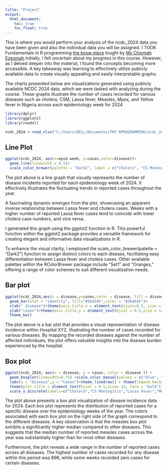 ---
title: "Project"
output: 
  html_document:
    toc: true
    toc_float: true
---

This is where you would perform your analysis of the ncdc_2024 data you have been given and also the individual data you will be assigned.
I TOOK 
Fundamentals in R programming [the know place](https://the knowplace.github.io) tought by [Ms Chiomah Ezeomah](https://chiomaezeomah.github.io).Initially, I felt uncertain about my progress in this course. However, as I delved deeper into the material, I found the concepts becoming more accessible. A key takeaway was learning to effectively utilize publicly available data to create visually appealing and easily interpretable graphs.

The charts presented below are visualizations generated using publicly available NCDC 2024 data, which we were tasked with analyzing during the course. These graphs illustrate the number of cases recorded for various diseases such as cholera, CSM, Lassa fever, Measles, Mpox, and Yellow fever in Nigeria across each epidemiology week for 2024 

```{r,include=FALSE}
library(dplyr)
library(ggplot2)
library(readxl)
```

```{r,include=FALSE}
ncdc_2024 <-read_xlsx("C:/Users/DELL/Documents/TKP RPROGRAMMING/ncdc_2024.xlsx")
```

## Line Plot
```{r,echo=FALSE}
ggplot(ncdc_2024, aes(x=epid.week, y=cases,color=disease))+
  geom_line(linewidth = 0.5)+
  scale_color_brewer(palette = "Dark2", label = c("Cholera", "CS Meningitis","Lassa Fever","Measles","Mpox","Yellow Fever"))+theme_bw()
```

The plot above is a line graph that visually represents the number of disease incidents reported for each epidemiology week of 2024. It effectively illustrates the fluctuating trends in reported cases throughout the year.

A fascinating dynamic emerges from the plot, showcasing an apparent inverse relationship between Lassa fever and cholera cases. Weeks with a higher number of reported Lassa fever cases tend to coincide with lower cholera case numbers, and vice versa.

I generated this graph using the ggplot2 function in R. This powerful function within the ggplot2 package provides a versatile framework for creating elegant and informative data visualizations in R.

To enhance the visual clarity, I employed the scale_color_brewer(palette = "Dark2") function to assign distinct colors to each disease, facilitating easy differentiation between Lassa fever and cholera cases. Other available palettes within the RColorBrewer package include "Set1" and "Oranges," offering a range of color schemes to suit different visualization needs.

## Bar plot
```{r,echo=FALSE}
ggplot(ncdc_2024,aes(x = disease,y=cases,color = disease, fill = disease))+
  geom_bar(stat = "identity", fill="#36454F",color = "#36454F")+
  xlab(" disease")+theme(axis.title.x = element_text(vjust=0.5, size = 12,face = "bold") )+
  ylab("cases")+theme(axis.title.y = element_text(hjust = 0.5,size = 12,face = "bold"))+ theme(plot.title = element_text(size = 14,hjust = 0.5, face="bold"))+
  theme_bw()
```

The plot above is a bar plot that provides a visual representation of disease incidence within Hospital XYZ, illustrating the number of cases recorded for various diseases. By mapping the recorded diseases against the number of affected individuals, the plot offers valuable insights into the disease burden experienced by the hospital.

## Box plot
```{r,echo=FALSE}
ggplot(ncdc_2024, aes(x = disease, y = cases, color = disease )) +
  geom_boxplot(linewidth=0.75) +scale_color_manual(values = c("blue", "cyan", "pink", "violet","grey","yellow"), labels=c("Cholera","CS Meningitis","Lassa Fever","Measles","Mpox","Yellow Fever"))+
  labs(x = "Disease",y = "Cases")+theme_linedraw() + theme(legend.background = element_rect(color = "black"))+
  theme(plot.title = element_text(hjust = 0.5,size= 14, face = "bold"))+
  scale_x_discrete(labels=c("Cholera","CS Meningitis","Lassa Fever","Measles","Mpox","Yellow Fever"))+theme_bw()

```

The plot above presents a box plot visualization of disease incidence data for 2024. Each box plot represents the distribution of reported cases for a specific disease over the epidemiology weeks of the year. The colors associated with each box plot on the right side of the graph correspond to the different diseases. A key observation is that the measles box plot exhibits a significantly higher median compared to other diseases. This suggests that the median number of reported measles cases across the year was substantially higher than for most other diseases.


Furthermore, the plot reveals a wide range in the number of reported cases across all diseases. The highest number of cases recorded for any disease within this period was 898, while some weeks recorded zero cases for certain diseases.
